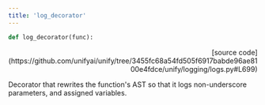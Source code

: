 ```yaml
---
title: 'log_decorator'
---
```


```python
def log_decorator(func):
```

<p align="right">[source code](https://github.com/unifyai/unify/tree/3455fc68a54fd505f6917babde96ae8100e4fdce/unify/logging/logs.py#L699)</p>

Decorator that rewrites the function's AST so that it logs non-underscore
parameters, and assigned variables.